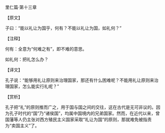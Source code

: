 

里仁篇·第十三章

【原文】

子曰：“能以礼让为国乎，何有？不能以礼让为国，如礼何？”

【注释】

何有：全意为“何难之有”，即不难的意思。

如礼何：把礼怎么办？

【译文】

孔子说：“能够用礼让原则来治理国家，那还有什么困难呢？不能用礼让原则来治理国家，怎么能实行礼呢？”

【赏析】

孔子把“礼”的原则推而广之，用于国与国之间的交往，这在古代是无可非议的。因为孔子时代的“国”乃“诸侯国”，均属中国境内的兄弟国家。然而，在近代以来，曾国藩等人仍主张对西方殖民主义国家采取“礼让为国”的原则，那就难免被指责为“卖国主义”了。

